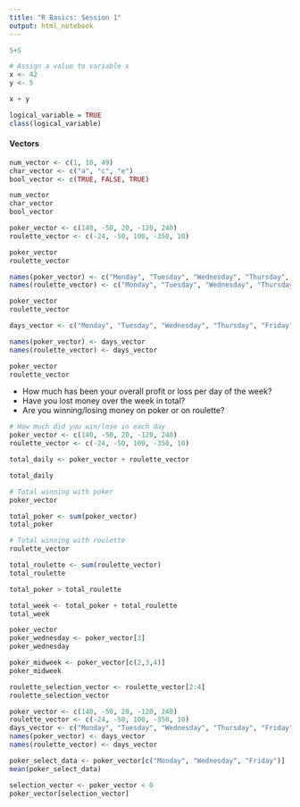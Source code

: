 ---
title: "R Basics: Session 1"
output: html_notebook
---



```{r}
5+5
```
```{r}
# Assign a value to variable x
x <- 42
y <- 5

x + y
```


```{r}
logical_variable = TRUE
class(logical_variable)
```

<h4>Vectors</h4>
```{r}
num_vector <- c(1, 10, 49)
char_vector <- c("a", "c", "e")
bool_vector <- c(TRUE, FALSE, TRUE)

num_vector
char_vector
bool_vector
```


```{r}
poker_vector <- c(140, -50, 20, -120, 240)
roulette_vector <- c(-24, -50, 100, -350, 10)

poker_vector
roulette_vector

names(poker_vector) <- c("Monday", "Tuesday", "Wednesday", "Thursday", "Friday")
names(roulette_vector) <- c("Monday", "Tuesday", "Wednesday", "Thursday", "Friday")

poker_vector
roulette_vector

```


```{r}
days_vector <- c("Monday", "Tuesday", "Wednesday", "Thursday", "Friday")

names(poker_vector) <- days_vector
names(roulette_vector) <- days_vector

poker_vector
roulette_vector
```

- How much has been your overall profit or loss per day of the week?
- Have you lost money over the week in total?
- Are you winning/losing money on poker or on roulette?


```{r}
# How much did you win/lose in each day
poker_vector <- c(140, -50, 20, -120, 240)
roulette_vector <- c(-24, -50, 100, -350, 10)

total_daily <- poker_vector + roulette_vector

total_daily 
```


```{r}
# Total winning with poker
poker_vector

total_poker <- sum(poker_vector)
total_poker

```

```{r}
# Total winning with roulette
roulette_vector

total_roulette <- sum(roulette_vector)
total_roulette
```

```{r}
total_poker > total_roulette
```

```{r}
total_week <- total_poker + total_roulette
total_week
```

```{r}
poker_vector
poker_wednesday <- poker_vector[3]
poker_wednesday
```

```{r}
poker_midweek <- poker_vector[c(2,3,4)]
poker_midweek
```
```{r}
roulette_selection_vector <- roulette_vector[2:4]
roulette_selection_vector
```


```{r}
poker_vector <- c(140, -50, 20, -120, 240)
roulette_vector <- c(-24, -50, 100, -350, 10)
days_vector <- c("Monday", "Tuesday", "Wednesday", "Thursday", "Friday")
names(poker_vector) <- days_vector
names(roulette_vector) <- days_vector
```

```{r}
poker_select_data <- poker_vector[c("Monday", "Wednesday", "Friday")]
mean(poker_select_data)

```

```{r}
selection_vector <- poker_vector < 0
poker_vector[selection_vector]
```




























